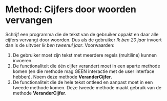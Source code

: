 # Method: Cijfers door woorden vervangen

Schrijf een programma die de tekst van de gebruiker oppakt en daar alle cijfers vervangt door woorden. Dus als de gebruiker _Ik ben 20 jaar_ invoert dan is de uitvoer _Ik ben tweenul jaar_. Voorwaarden:

1. De gebruiker moet zijn tekst met meerdere regels (multiline) kunnen invoeren.
2. De functionaliteit die één cijfer verandert moet in een aparte methode komen (en die methode mag GEEN interactie met de user interface hebben). Noem deze methode **VeranderCijfer**.
3. De functionaliteit die de hele tekst ontleed en aanpast moet in een tweede methode komen. Deze tweede methode maakt gebruik van de methode **VeranderCijfer**.

